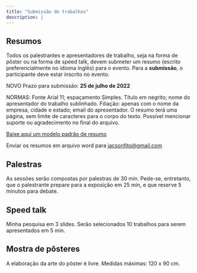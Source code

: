 ```yaml
---
title: "Submissão de trabalhos"
description: |
---
```


## Resumos

Todos os palestrantes e apresentadores de trabalho, seja na forma de pôster ou na forma de speed talk, devem submeter um resumo (escrito preferencialmente no idioma inglês) para o evento. Para a **submissão**, o participante deve estar inscrito no evento. 

NOVO Prazo para submissão: **25 de julho de 2022**

NORMAS: Fonte Arial 11; espaçamento Simples. Título em negrito; nome do apresentador do trabalho sublinhado. Filiação: apenas com o nome da empresa, cidade e estado; email do apresentador. O resumo terá uma página, sem limite de caracteres para o corpo do texto. Possível mencionar suporte ou agradecimento no final do arquivo.

[Baixe aqui um modelo padrão de resumo](img/template_resumo.docx)

Enviar os resumos em arquivo word para [jacsonfito\@gmail.com](mailto:jacsonfito@gmail.com){.email}

## Palestras 

As sessões serão compostas por palestras de 30 min. Pede-se, entretanto, que o palestrante prepare para a exposição em 25 min, e que reserve 5 minutos para debate.

## Speed talk

Minha pesquisa em 3 slides. Serão selecionados 10 trabalhos para serem apresentados em 5 min.

## Mostra de pôsteres 

A elaboração da arte do pôster é livre. Medidas máximas: 120 x 90 cm.
